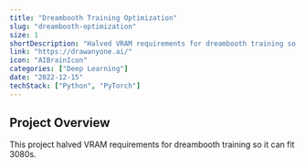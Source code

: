 ```yaml
---
title: "Dreambooth Training Optimization"
slug: "dreambooth-optimization"
size: 1
shortDescription: "Halved VRAM requirements for dreambooth training so it can fit 3080s"
link: "https://drawanyone.ai/"
icon: "AIBrainIcon"
categories: ["Deep Learning"]
date: "2022-12-15"
techStack: ["Python", "PyTorch"]
---
```


## Project Overview

This project halved VRAM requirements for dreambooth training so it can fit 3080s.